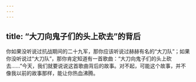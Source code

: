 ```yaml
---
---
---
```

title: “大刀向鬼子们的头上砍去”的背后
---




你如果没听说过抗战期间的二十九军，那你应该听说过赫赫有名的“大刀队”；如果你没听说过“大刀队”，那你肯定知道有一首歌曲：“大刀向鬼子们的头上砍去……”今天，我们就要说说这首歌曲背后的故事。对不起，可能这个故事，并不像我以前的故事那样，能让你热血沸腾。